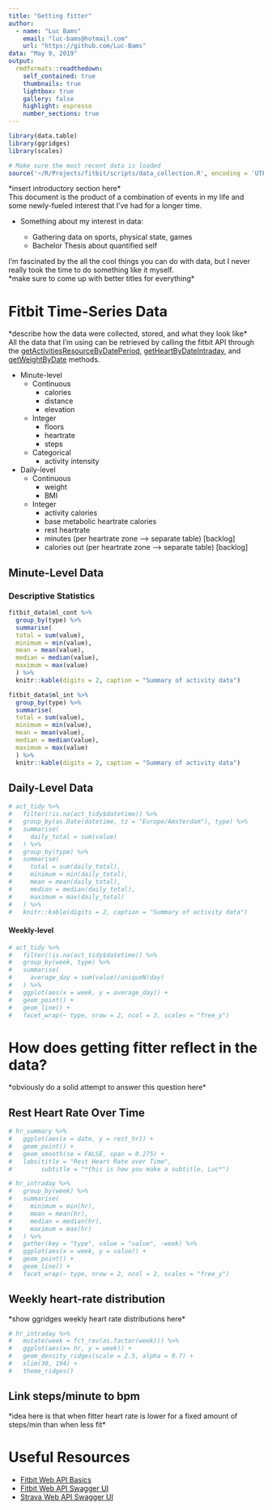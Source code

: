 ```yaml
---
title: "Getting fitter"
author: 
  - name: "Luc Bams"
    email: "luc-bams@hotmail.com"
    url: "https://github.com/Luc-Bams"
data: "May 9, 2019"
output:
  rmdformats::readthedown:
    self_contained: true
    thumbnails: true
    lightbox: true
    gallery: false
    highlight: espresso
    number_sections: true
---
```

```r
library(data.table)
library(ggridges)
library(scales)

# Make sure the most recent data is loaded
source('~/R/Projects/fitbit/scripts/data_collection.R', encoding = 'UTF-8')
```

\*insert introductory section here\*  
This document is the product of a combination of events in my life and some newly-fueled interest that I've had for a longer time.

  * Something about my interest in data:  
  
    + Gathering data on sports, physical state, games  
    + Bachelor Thesis about quantified self  
    
I'm fascinated by the all the cool things you can do with data, but I never really took the time to do something like it myself.   
\*make sure to come up with better titles for everything\*  

# Fitbit Time-Series Data
\*describe how the data were collected, stored, and what they look like\*  
All the data that I'm using can be retrieved by calling the fitbit API through the [getActivitiesResourceByDatePeriod](https://dev.fitbit.com/build/reference/web-api/explore/#/Time_Series/getActivitiesResourceByDatePeriod), [getHeartByDateIntraday](https://dev.fitbit.com/build/reference/web-api/explore/#/Heart_Rate_Intraday_Time_Series/getHeartByDateIntraday), and [getWeightByDate](https://dev.fitbit.com/build/reference/web-api/explore/#/Body_and_Weight/getWeightByDate) methods. 

* Minute-level
    + Continuous
        - calories
        - distance
        - elevation
    + Integer
        - floors
        - heartrate
        - steps
    + Categorical
        - activity intensity
* Daily-level
    + Continuous
        - weight
        - BMI
    + Integer
        - activity calories
        - base metabolic heartrate calories
        - rest heartrate
        - minutes (per heartrate zone --> separate table) [backlog]
        - calories out (per heartrate zone --> separate table) [backlog]

## Minute-Level Data

### Descriptive Statistics
```r
fitbit_data$ml_cont %>%
  group_by(type) %>%
  summarise(
  total = sum(value),
  minimum = min(value),
  mean = mean(value),
  median = median(value),
  maximum = max(value)
  ) %>%
  knitr::kable(digits = 2, caption = "Summary of activity data")

fitbit_data$ml_int %>%
  group_by(type) %>%
  summarise(
  total = sum(value),
  minimum = min(value),
  mean = mean(value),
  median = median(value),
  maximum = max(value)
  ) %>%
  knitr::kable(digits = 2, caption = "Summary of activity data")
```

## Daily-Level Data
```r
# act_tidy %>% 
#   filter(!is.na(act_tidy$datetime)) %>%
#   group_by(as.Date(datetime, tz = "Europe/Amsterdam"), type) %>%
#   summarise(
#     daily_total = sum(value)
#   ) %>%
#   group_by(type) %>%
#   summarise(
#     total = sum(daily_total),
#     minimum = min(daily_total),
#     mean = mean(daily_total),
#     median = median(daily_total),
#     maximum = max(daily_total)
#   ) %>% 
#   knitr::kable(digits = 2, caption = "Summary of activity data")
```

#### Weekly-level

```r
# act_tidy %>% 
#   filter(!is.na(act_tidy$datetime)) %>%
#   group_by(week, type) %>%
#   summarise(
#     average_day = sum(value)/uniqueN(day)
#   ) %>%
#   ggplot(aes(x = week, y = average_day)) +
#   geom_point() +
#   geom_line() +
#   facet_wrap(~ type, nrow = 2, ncol = 3, scales = "free_y")
```

# How does getting fitter reflect in the data?  
\*obviously do a solid attempt to answer this question here\*  

## Rest Heart Rate Over Time
```r
# hr_summary %>%
#   ggplot(aes(x = date, y = rest_hr)) +
#   geom_point() +
#   geom_smooth(se = FALSE, span = 0.275) +
#   labs(title = "Rest Heart Rate over Time",
#        subtitle = "*this is how you make a subtitle, Luc*")
```

```r
# hr_intraday %>%  
#   group_by(week) %>%
#   summarise(
#     minimum = min(hr),
#     mean = mean(hr),
#     median = median(hr),
#     maximum = max(hr)
#   ) %>% 
#   gather(key = "type", value = "value", -week) %>%
#   ggplot(aes(x = week, y = value)) +
#   geom_point() +
#   geom_line() +
#   facet_wrap(~ type, nrow = 2, ncol = 2, scales = "free_y")
```

## Weekly heart-rate distribution  
\*show ggridges weekly heart rate distributions here\* 
```r
# hr_intraday %>%
#   mutate(week = fct_rev(as.factor(week))) %>%
#   ggplot(aes(x= hr, y = week)) +
#   geom_density_ridges(scale = 2.5, alpha = 0.7) +
#   xlim(30, 194) +
#   theme_ridges()
```

## Link steps/minute to bpm  
\*idea here is that when fitter heart rate is lower for a fixed amount of steps/min than when less fit\*  

# Useful Resources

* [Fitbit Web API Basics](https://dev.fitbit.com/build/reference/web-api/basics/)
* [Fitbit Web API Swagger UI](https://dev.fitbit.com/build/reference/web-api/explore/#/)
* [Strava Web API Swagger UI](https://developers.strava.com/playground/#/)